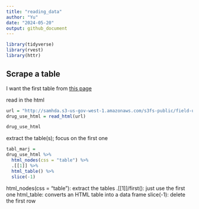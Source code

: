 ```yaml
---
title: "reading_data"
author: "Yu"
date: "2024-05-20"
output: github_document
---
```


```r
library(tidyverse)
library(rvest)
library(httr)

```

## Scrape a table

I want the first table from [this
page](https://samhda.s3-us-gov-west-1.amazonaws.com/s3fs-public/field-uploads/2k15StateFiles/NSDUHsaeShortTermCHG2015.htm)


read in the html

```r
url = "http://samhda.s3-us-gov-west-1.amazonaws.com/s3fs-public/field-uploads/2k15StateFiles/NSDUHsaeShortTermCHG2015.htm"
drug_use_html = read_html(url)

drug_use_html
```

extract the table(s); focus on the first one

```r
tabl_marj = 
drug_use_html %>% 
  html_nodes(css = "table") %>% 
  .[[1]] %>% 
  html_table() %>% 
  slice(-1)
```

html_nodes(css = "table"): extract the tables
.[[1]]/first(): just use the first one
html_table: converts an HTML table into a data frame
slice(-1): delete the first row

